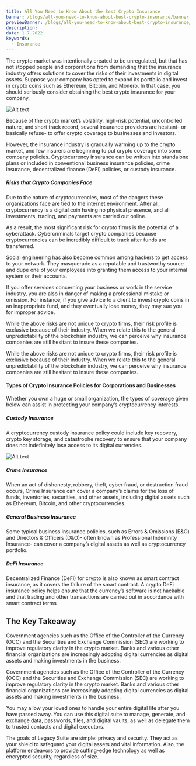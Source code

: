 ---
title: All You Need to Know About the Best Crypto Insurance
banner: /blogs/all-you-need-to-know-about-best-crypto-insurance/banner.jpg
previewBanner: /blogs/all-you-need-to-know-about-best-crypto-insurance/thumbnail.png
description:
date: 1.7.2022
keywords:
  - Insurance
---

The crypto market was intentionally created to be unregulated, but that has not stopped people and corporations from demanding that the insurance industry offers solutions to cover the risks of their investments in digital assets. Suppose your company has opted to expand its portfolio and invest in crypto coins such as Ethereum, Bitcoin, and Monero. In that case, you should seriously consider obtaining the best crypto insurance for your company.

![Alt text](/blogs/all-you-need-to-know-about-best-crypto-insurance/1.png)

Because of the crypto market’s volatility, high-risk potential, uncontrolled nature, and short track record, several insurance providers are hesitant- or basically refuse- to offer crypto coverage to businesses and investors.

However, the insurance industry is gradually warming up to the crypto market, and few insurers are beginning to put crypto coverage into some company policies. Cryptocurrency insurance can be written into standalone plans or included in conventional business insurance policies, crime insurance, decentralized finance (DeFi) policies, or custody insurance.

##### Risks that Crypto Companies Face

Due to the nature of cryptocurrencies, most of the dangers these organizations face are tied to the internet environment. After all, cryptocurrency is a digital coin having no physical presence, and all investments, trading, and payments are carried out online.

As a result, the most significant risk for crypto firms is the potential of a cyberattack. Cybercriminals target crypto companies because cryptocurrencies can be incredibly difficult to track after funds are transferred.

Social engineering has also become common among hackers to get access to your network. They masquerade as a reputable and trustworthy source and dupe one of your employees into granting them access to your internal system or their accounts.

If you offer services concerning your business or work in the service industry, you are also in danger of making a professional mistake or omission. For instance, if you give advice to a client to invest crypto coins in an inappropriate fund, and they eventually lose money, they may sue you for improper advice.

While the above risks are not unique to crypto firms, their risk profile is exclusive because of their industry. When we relate this to the general unpredictability of the blockchain industry, we can perceive why insurance companies are still hesitant to insure these companies.

While the above risks are not unique to crypto firms, their risk profile is exclusive because of their industry. When we relate this to the general unpredictability of the blockchain industry, we can perceive why insurance companies are still hesitant to insure these companies.

#### Types of Crypto Insurance Policies for Corporations and Businesses

Whether you own a huge or small organization, the types of coverage given below can assist in protecting your company’s cryptocurrency interests.

##### Custody Insurance

A cryptocurrency custody insurance policy could include key recovery, crypto key storage, and catastrophe recovery to ensure that your company does not indefinitely lose access to its digital currencies.

![Alt text](/blogs/all-you-need-to-know-about-best-crypto-insurance/2.png)

##### Crime Insurance

When an act of dishonesty, robbery, theft, cyber fraud, or destruction fraud occurs, Crime Insurance can cover a company’s claims for the loss of funds, inventories, securities, and other assets, including digital assets such as Ethereum, Bitcoin, and other cryptocurrencies.

##### General Business Insurance

Some typical business insurance policies, such as Errors & Omissions (E&O) and Directors & Officers (D&O)- often known as Professional Indemnity Insurance- can cover a company’s digital assets as well as cryptocurrency portfolio.

##### DeFi Insurance

Decentralized Finance (DeFi) for crypto is also known as smart contract insurance, as it covers the failure of the smart contract. A crypto DeFi insurance policy helps ensure that the currency’s software is not hackable and that trading and other transactions are carried out in accordance with smart contract terms

## The Key Takeaway

Government agencies such as the Office of the Controller of the Currency (OCC) and the Securities and Exchange Commission (SEC) are working to improve regulatory clarity in the crypto market. Banks and various other financial organizations are increasingly adopting digital currencies as digital assets and making investments in the business.

Government agencies such as the Office of the Controller of the Currency (OCC) and the Securities and Exchange Commission (SEC) are working to improve regulatory clarity in the crypto market. Banks and various other financial organizations are increasingly adopting digital currencies as digital assets and making investments in the business.

You may allow your loved ones to handle your entire digital life after you have passed away. You can use this digital suite to manage, generate, and exchange data, passwords, files, and digital vaults, as well as delegate them to trusted contacts and digital executors.

The goals of Legacy Suite are simple: privacy and security. They act as your shield to safeguard your digital assets and vital information. Also, the platform endeavors to provide cutting-edge technology as well as encrypted security, regardless of size.

